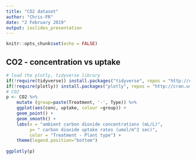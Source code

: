 ```yaml
---
title: "CO2 dataset"
author: "Chris-FR"
date: "2 February 2019"
output: ioslides_presentation
---
```


```r
knitr::opts_chunk$set(echo = FALSE)
```

## CO2 - concentration vs uptake

```r
# load the plotly, tidyverse library
if(!require(tidyverse)) install.packages("tidyverse", repos = "http://cran.us.r-project.org")
if(!require(plotly)) install.packages("plotly", repos = "http://cran.us.r-project.org")
# CO2
p <- CO2 %>%
    mutate (group=paste(Treatment, '-', Type)) %>%
    ggplot(aes(conc, uptake, colour =group)) +
    geom_point() +
    geom_smooth() + 
    labs(x = "ambient carbon dioxide concentrations (mL/L)",
         y= " carbon dioxide uptake rates (umol/m^2 sec)",
         color = "Treatment - Plant type") + 
    theme(legend.position="bottom")
           
ggplotly(p)
```


